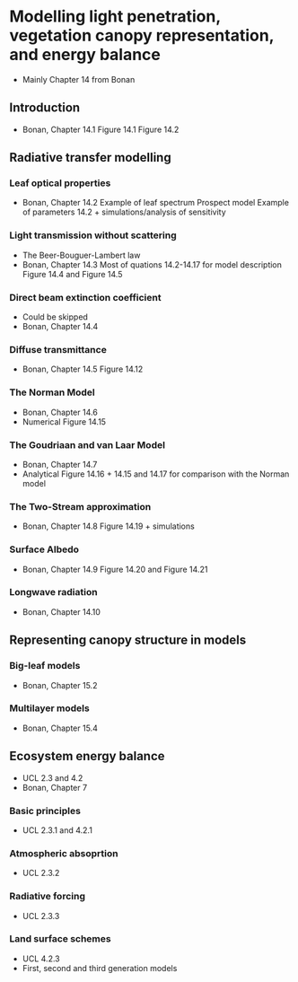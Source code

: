 # Modelling light penetration, vegetation canopy representation, and energy balance
\chaptermark{Light}
- Mainly Chapter 14 from Bonan

## Introduction
- Bonan, Chapter 14.1
Figure 14.1
Figure 14.2

## Radiative transfer modelling
### Leaf optical properties
- Bonan, Chapter 14.2
Example of leaf spectrum
Prospect model
Example of parameters 14.2 + simulations/analysis of sensitivity

### Light transmission without scattering
- The Beer-Bouguer-Lambert law
- Bonan, Chapter 14.3
Most of quations 14.2-14.17 for model description
Figure 14.4 and Figure 14.5

### Direct beam extinction coefficient
- Could be skipped
- Bonan, Chapter 14.4

### Diffuse transmittance
- Bonan, Chapter 14.5
Figure 14.12

### The Norman Model
- Bonan, Chapter 14.6
- Numerical
Figure 14.15

### The Goudriaan and van Laar Model
- Bonan, Chapter 14.7
- Analytical
Figure 14.16 + 14.15 and 14.17 for comparison with the Norman model

### The Two-Stream approximation
- Bonan, Chapter 14.8
Figure 14.19 + simulations

### Surface Albedo
- Bonan, Chapter 14.9
Figure 14.20 and Figure 14.21

### Longwave radiation
- Bonan, Chapter 14.10

## Representing canopy structure in models

### Big-leaf models
- Bonan, Chapter 15.2

### Multilayer models
- Bonan, Chapter 15.4

## Ecosystem energy balance
- UCL 2.3 and 4.2
- Bonan, Chapter 7

### Basic principles
- UCL 2.3.1 and 4.2.1

### Atmospheric absoprtion
- UCL 2.3.2

### Radiative forcing
- UCL 2.3.3

### Land surface schemes
- UCL 4.2.3
- First, second and third generation models